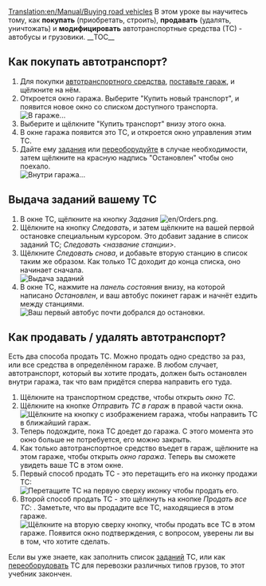 [[Translation:en/Manual/Buying road vehicles]]
{{ru/Необходимо сделать|поменять картинки}}
{{ru/Учебник}}
В этом уроке вы научитесь тому, как '''покупать''' (приобретать, строить), '''продавать''' (удалять, уничтожать) и '''модифицировать''' автотранспортные средства (ТС) - автобусы и грузовики.
__TOC__ 
==Как покупать автотранспорт?==

# Для покупки [[ru/Manual/Автотранспорт|автотранспортного средства]], [[ru/Manual/Строительство гаражей|поставьте гараж]], и щёлкните на нём.
# Откроется окно гаража. Выберите "Купить новый транспорт", и появится новое окно со списком доступного транспорта.<br/>[[File:en/tutorial bus 5.png|frame|none|В гараже...]]
# Выберите и щёлкните "Купить транспорт" внизу этого окна.
# В окне гаража появится это ТС, и откроется окно управления этим ТС.
# Дайте ему [[ru/Manual/Задания|задания]] или [[ru/Manual/Переоборудование|переоборудуйте]] в случае необходимости, затем щёлкните на красную надпись "Остановлен" чтобы оно поехало.<br/>[[File:en/stopped bus.png|frame|none|Внутри гаража...]]

==Выдача заданий вашему ТС==
#В окне ТС, щёлкните на кнопку ''Задания'' [[File:en/Orders.png]]. 
#Щёлкните на кнопку ''Следовать'', и затем щёлкните на вашей первой остановке специальным курсором. Это добавит задание в список заданий ТС; ''Следовать <название станции>''. 
#Щёлкните ''Следовать снова'', и добавьте вторую станцию в список таким же образом. Как только ТС доходит до конца списка, оно начинает сначала.<br/>[[File:en/tutorial bus 6.png|frame|none|Выдача заданий]]
#В окне ТС, нажмите на ''панель состояния'' внизу, на которой написано ''Остановлен'', и ваш автобус покинет гараж и начнёт ездить между станциями.<br/>[[File:en/Tutorial bus 7.png|frame|none|Ваш первый автобус почти добрался до остановки.]]

==Как продавать / удалять автотранспорт?==
Есть два способа продать ТС. Можно продать одно средство за раз, или все средства в определённом гараже. В любом случает, автотранспорт, который вы хотите продать, должен быть остановлен внутри гаража, так что вам придётся сперва направить его туда.

# Щёлкните на транспортном средстве, чтобы открыть ''окно ТС''.
# Щёлкните на кнопке ''Отправить ТС в гараж'' в правой части окна.<br/>[[File:en/Buying-road-vehicles-6.png|none|frame|Щёлкните на кнопку с изображением гаража, чтобы направить ТС в ближайший гараж.]]
# Теперь подождите, пока ТС доедет до гаража. С этого момента это окно больше не потребуется, его можно закрыть.
# Как только автотранспортное средство въедет в гараж, щёлкните на этом гараже, чтобы открыть ''окно гаража''. Теперь вы сможете увидеть ваше ТС в этом окне.
# Первый способ продать ТС - это перетащить его на иконку продажи ТС:<br/>[[File:en/Buying-road-vehicles-7.png|none|frame|Перетащите ТС на первую сверху иконку чтобы продать его.]]
# Второй способ продать ТС - это щёлкнуть на кнопке ''Продать все ТС'': . Заметьте, что вы продадите все ТС, находящиеся в этом гараже.<br/>[[File:en/Buying-road-vehicles-8.png|none|frame|Щёлкните на вторую сверху кнопку, чтобы продать все ТС в этом гараже. Появится окно подтверждения, с вопросом, уверены ли вы в том, что хотите сделать.]]

Если вы уже знаете, как заполнить список [[ru/Manual/Задания|заданий]] ТС, или как [[ru/Manual/Переоборудование|переоборудовать]] ТС для перевозки различных типов грузов, то этот учебник закончен.